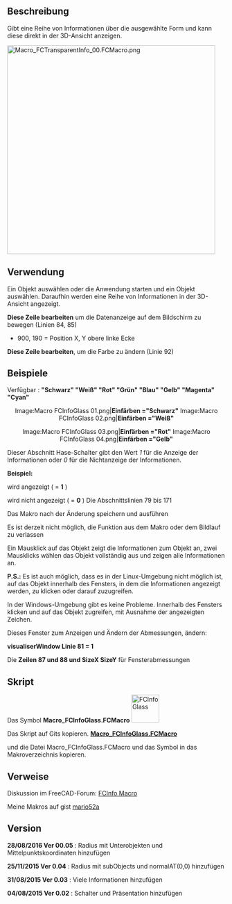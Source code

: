 <languages/>

{{Macro/de
|Name=FC Gläserne Information
|Icon=Macro_FCInfoGlass.png
|Description=Gibt eine Reihe von Informationen zur Formularanzeige in der 3D-Ansicht.
|Author=Mario52
|Download=[https://wiki.freecad.org/images/6/6b/Macro_FCInfoGlass.png Werkzeugleisten-Symbol]
|Version=00.05
|Date=2016-08-28
|SeeAlso=[[Arch_Survey/de|Arch Inspizieren]]
}}

<span id="Description"></span>
==Beschreibung==

Gibt eine Reihe von Informationen über die ausgewählte Form und kann diese direkt in der 3D-Ansicht anzeigen.

{{Codeextralink|https://gist.githubusercontent.com/mario52a/553b1fc7a8ca5bfa44c6/raw/fc57ec0869a8f68ce396acbaed5e87f396426186/Macro_FCInfoGlass.FCMacro}}

[[File:Macro_FCTransparentInfo_00.FCMacro.png|480px]]
{{Caption|FC Gläserne Information}}

<span id="Utilisation"></span>
==Verwendung==

Ein Objekt auswählen oder die Anwendung starten und ein Objekt auswählen. Daraufhin werden eine Reihe von Informationen in der 3D-Ansicht angezeigt.

'''Diese Zeile bearbeiten''' um die Datenanzeige auf dem Bildschirm zu bewegen (Linien 84, 85)
{{Code|code=
global posiX                 ; posiX                           = 900  # position window coordinate X                   "defaut  = 900"
global posiY                 ; posiY                           = 190  # position window coordinate Y                   "defaut  = 190"
}}
* 900, 190 = Position X, Y obere linke Ecke

'''Diese Zeile bearbeiten''', um die Farbe zu ändern (Linie 92)

{{Code|code=
#######################################################################
# Section color                                                       #
global colorize              ; colorize                      ="black" # colorize the text choice                       "defaut  = "black"
                                                                      # "black" "white" "red" "green" "blue" "yellow" "magenta" "cyan"

}}
<span id="Examples:"></span>
==Beispiele==

Verfügbar : ''' "Schwarz" "Weiß" "Rot" "Grün" "Blau" "Gelb" "Magenta" "Cyan" '''
<center>
<gallery widths="300" heights="300">
Image:Macro FCInfoGlass 01.png|'''Einfärben                      ="Schwarz"'''
Image:Macro FCInfoGlass 02.png|'''Einfärben                      ="Weiß"'''
</gallery>
</center>
{{clear}}
<center>
<gallery widths="300" heights="300">
Image:Macro FCInfoGlass 03.png|'''Einfärben                      ="Rot"'''
Image:Macro FCInfoGlass 04.png|'''Einfärben                      ="Gelb"'''
</gallery>
</center>
{{clear}}

Dieser Abschnitt Hase-Schalter gibt den Wert ''1'' für die Anzeige der Informationen oder ''0'' für die Nichtanzeige der Informationen.

'''Beispiel:'''

wird angezeigt ( = '''1''' )

{{Code|code=
global LabelObject     ;LabelObject      = 1 # Label                                          #3  Label Object
}}
wird nicht angezeigt ( = '''0''' )
{{Code|code=
global LabelObject     ;LabelObject      = 0 # Label                                          #3  Label Object
}}
Die Abschnittslinien 79 bis 171

{{Code|code=
#######################################################################
global visualiserWindow      ; visualiserWindow                = 0    # si visualiserWindow = 1 la fenetre est visible (pour test)  "defaut  = 0"
                                                                      # if visualiserWindow = 1 the windows is visible (for test)   "default = 0"
###Section Configuration ##############################################
# Placement window hidden                                             #
global posiX                 ; posiX                           = 900  # position window coordinate X                   "defaut  = 900"
global posiY                 ; posiY                           = 190  # position window coordinate Y                   "defaut  = 190"
#######################################################################
global SizeX                 ; SizeX                           = 600  # size window length  (do not modify)            "defaut  = 600"
global SizeY                 ; SizeY                           = 600  # size window heigth  (do not modify)            "defaut  = 600"


#######################################################################
# Section color                                                       #
global colorize              ; colorize                      ="black" # colorize the text choice                       "defaut  = "black"
                                                                      # "black" "white" "red" "green" "blue" "yellow" "magenta" "cyan"


#######################################################################
# Section inter                                                       #
global mode                  ; mode                            = 1    # mode 1=degrees mode 0=radians                  "defaut  = 1"
global arondi                ; arondi                          = 4    # many numbers after the decimal point           "defaut  = 4" 
global chaineRemplacement    ; chaineRemplacement              = "_"  # replacement string (1 character)               "defaut  = "_"


#######################################################################
# section switch 
# if switch = 1 then actif (True Displayed) else inactif (False not Displayed)
global PrintReportView       ;PrintReportView                  = 1    # Affichage dans la vue rapport                  #0  Displayed ReportView
## 
global DocumentName          ;DocumentName                     = 1    # Nom du document                                #1  Document Name
global InternalName          ;InternalName                     = 1    # Nom interne de l'objet                         #2  Internal Name
global LabelObject           ;LabelObject                      = 1    # Label                                          #3  Label Object
global ElementName           ;ElementName                      = 1    # Nom de l'element                               #4  Element Name
global ObjectType            ;ObjectType                       = 1    # Type d'objet                                   #5  Object Type
global LineSeparateTitle     ;LineSeparateTitle                = 1    # ligne de separation des titres ____________    #6  Line Separate of Title

## Object subObject 
global ObjectLength          ;ObjectLength                     = 1    # longueur Objet ou perimetre si c est une face  #7  Object Length or perimetre if are a face
global ObjectCurveRadius     ;ObjectCurveRadius                = 1    # rayon du subObject si arc ou cerle             #8  radius subObject if arc or cirle
global ObjectCurveCenter     ;ObjectCurveCenter                = 1    # coordonnees centrale subObject si arc ou cerle #9  coordinates center subObject if arc or cirle

## Draft
global LineDimension         ;LineDimension                    = 1    # Dimensions Line                                #10  Line Dimension
global DWireDimension        ;DWireDimension                   = 1    # Dimensions DWire                               #11  DWire Dimension
global CircleDimension       ;CircleDimension                  = 1    # Dimensions Circle                              #12 Circle Dimension
global CirclePartDimension   ;CirclePartDimension              = 1    # Dimensions Circle Part                         #13 Circle Part Dimension

global ArcDimension          ;ArcDimension                     = 1    # Dimensions Arc                                 #14 Arc Dimension
global EllipseDimension      ;EllipseDimension                 = 1    # Dimensions Ellipse                             #15 Ellipse Dimension
global EllipsePartDimension  ;EllipsePartDimension             = 1    # Dimensions Ellipse Part                        #16 Ellipse Part Dimension
global PolygonDimension      ;PolygonDimension                 = 1    # Dimensions Polygon                             #17 Polygon Dimension
global RectangleDimension    ;RectangleDimension               = 1    # Dimensions Rectangle                           #18 Rectangle Dimension
global BSplineDimension      ;BSplineDimension                 = 1    # Dimensions BSpline                             #19 BSpline Dimension
global PointDimension        ;PointDimension                   = 1    # Dimensions Point                               #20 Point Dimension
global BezCurveDimension     ;BezCurveDimension                = 1    # Dimensions BezCurve                            #21 BezCurve Dimension

## Solid
global CylinderDimension     ;CylinderDimension                = 1    # Dimensions du Cylindre Rayon Hauteur Angle     #22 Cylinder Dimension
global BoxDimension          ;BoxDimension                     = 1    # Dimensions du Box Length Width Height          #23 Box Dimension
global SphereDimension       ;SphereDimension                  = 1    # Dimensions de la Sphere                        #24 Sphere Dimension
global EllipsoidDimension    ;EllipsoidDimension               = 1    # Dimensions Ellipsoid                           #25 Ellipsoid Dimension
global ConeDimension         ;ConeDimension                    = 1    # Dimensions du Cone                             #26 Cone Dimension
global TorusDimension        ;TorusDimension                   = 1    # Dimensions du Tore                             #27 Torus Dimension

## Part
global PlanePartDimension    ;PlanePartDimension               = 1    # Dimensions Plan Part                           #28 Plane Part Dimension
global PrismPartDimension    ;PrismPartDimension               = 1    # Dimensions Prisme Part                         #29 Prism Part Dimension   
global WedgePartDimension    ;WedgePartDimension               = 1    # Dimensions Wedge Part                          #30 Wedge Part Dimension
global HelixPartDimension    ;HelixPartDimension               = 1    # Dimensions Helix Part                          #31 Helix Part Dimension
global SpiralPartDimension   ;SpiralPartDimension              = 1    # Dimensions Spirale Part                        #32 Spiral Part Dimension
global VertexPartDimensio    ;VertexPartDimension              = 1    # Dimensions Vertex Part                         #33 Vertex Part Dimension
global LinePartDimension     ;LinePartDimension                = 1    # Dimensions Line Part                           #34 Line Part Dimension
global RegularPolygonPartDimension;RegularPolygonPartDimension = 1    # Dimensions RegularPolygon Part                 #35 Regular Polygon Part Dimension

## Face
global FaceSurface           ;FaceSurface                      = 1    # Surface de la face                             #36 Face Surface
global NormalAt              ;NormalAt                         = 1    # Donne la normale (inclinaison)                 #37 normalAt(0,0) Face and edges normalAt(0)
global FaceCenter            ;FaceCenter                       = 1    # Center Face (mass)                             #38 Face Center
global BoundBoxFaceVol       ;BoundBoxFaceVol                  = 1    # BoundBoxFace Volume                            #39 BoundBox Face Volume
global BoundBoxFaceCent      ;BoundBoxFaceCent                 = 1    # BoundBoxFaceCenter                             #40 BoundBox Face Center
global BoundBoxFaceCoor      ;BoundBoxFaceCoor                 = 1    # BoundBoxFace coordinates                       #41 BoundBox Face Coordinates

## Volume
global BounBoxVolumeVol      ;BounBoxVolumeVol                 = 1    # rectangle du BoundBox                          #42 BounBox Volume Volume
global BounBoxVolumeCent     ;BounBoxVolumeCent                = 1    # centre de la forme                             #43 BounBox Volume Center
global BounBoxVolumeCoor     ;BounBoxVolumeCoor                = 1    # boundinbox (dimensions hors tout)              #44 BounBox Volume Coordinates
global VolumeObject          ;VolumeObject                     = 1    # volume                                         #45 Volume Object
global CenterMass            ;CenterMass                       = 1    # centre de la masse                             #46 Center Mass object
global PlacementForme        ;PlacementForme                   = 1    # placement de la forme                          #47 Placement Forme
global LineInclination       ;LineInclination                  = 1    # search inclination XY YZ ZX uniquement lignes  #48 Line Inclination
global VertexesObject        ;VertexesObject                   = 1    # Vertexes de l'objet selectionne                #49 Vertexes Object
global VertexesForme         ;VertexesForme                    = 0    # Vertexes complet de la forme                   #50 Vertexes Forme
                                                                      # peut prendre du temps, depasser la fenetre et donner des donnees incompletes
                                                                      # can take time and exceed the window and give data's incompletes
### End Section Switch #######################################################################################################################
}}

Das Makro nach der Änderung speichern und ausführen

Es ist derzeit nicht möglich, die Funktion aus dem Makro oder dem Bildlauf zu verlassen

Ein Mausklick auf das Objekt zeigt die Informationen zum Objekt an, zwei Mausklicks wählen das Objekt vollständig aus und zeigen alle Informationen an. 

'''P.S.:''' Es ist auch möglich, dass es in der Linux-Umgebung nicht möglich ist, auf das Objekt innerhalb des Fensters, in dem die Informationen angezeigt werden, zu klicken oder darauf zuzugreifen.

In der Windows-Umgebung gibt es keine Probleme. Innerhalb des Fensters klicken und auf das Objekt zugreifen, mit Ausnahme der angezeigten Zeichen.

Dieses Fenster zum Anzeigen und Ändern der Abmessungen, ändern:

'''visualiserWindow Linie 81 = 1'''

Die '''Zeilen 87 und 88 und SizeX SizeY''' für Fensterabmessungen

<span id="Script"></span>
==Skript==

Das Symbol '''Macro_FCInfoGlass.FCMacro''' [[File:Macro_FCInfoGlass.png|64px|FCInfoGlass]]

Das Skript auf Gits kopieren. [https://gist.github.com/mario52a/553b1fc7a8ca5bfa44c6 '''Macro_FCInfoGlass.FCMacro''']

und die Datei Macro_FCInfoGlass.FCMacro und das Symbol in das Makroverzeichnis kopieren.

<span id="Links"></span>
==Verweise==

Diskussion im FreeCAD-Forum: [https://forum.freecad.org/viewtopic.php?f=8&t=6005 FCInfo Macro]

Meine Makros auf gist [https://gist.github.com/mario52a mario52a ]

==Version==

'''28/08/2016 Ver 00.05''' : Radius mit Unterobjekten und Mittelpunktskoordinaten hinzufügen

'''25/11/2015 Ver 0.04''' : Radius mit subObjects und normalAT(0,0) hinzufügen

'''31/08/2015 Ver 0.03''' : Viele Informationen hinzufügen

'''04/08/2015 Ver 0.02''' : Schalter und Präsentation hinzufügen